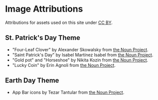 <!-- KEYWORDS: attribution credits image noun project theme -->

# Image Attributions

Attributions for assets used on this site under [CC BY](https://creativecommons.org/licenses/by/2.0/).

## St. Patrick's Day Theme

-   "Four-Leaf Clover" by Alexander Skowalsky from [the Noun Project](https://thenounproject.com/search/?q=Four-Leaf+Clover&i=754313).
-   "Saint Patrick's Day" by Isabel Martínez Isabel from [the Noun Project](https://thenounproject.com/search/?q=Saint+patricks+day&i=125381).
-   "Gold pot" and "Horseshoe" by Nikita Kozin from [the Noun Project](https://thenounproject.com/kozinn/collection/saint-patricks-day/).
-   "Lucky Coin" by Erin Agnoli from [the Noun Project](https://thenounproject.com/search/?q=lucky+coin&i=1635238).

## Earth Day Theme

-   App Bar icons by Tezar Tantular from [the Noun Project](https://thenounproject.com/kerismaker/collection/mother-earth-day-glyph/).
